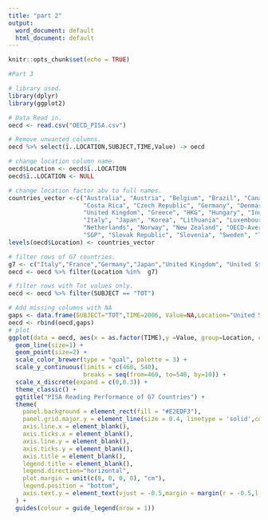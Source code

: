---
title: "part 2"
output:
  word_document: default
  html_document: default
---

```{r setup, include=FALSE}
knitr::opts_chunk$set(echo = TRUE)
```

```{r message=FALSE, warning=FALSE}
#Part 3

# library used.
library(dplyr)
library(ggplot2)

# Data Read in.
oecd <- read.csv("OECD_PISA.csv")

# Remove unwanted columns.
oecd %>% select(ï..LOCATION,SUBJECT,TIME,Value) -> oecd

# change location column name.
oecd$Location <- oecd$ï..LOCATION
oecd$ï..LOCATION <- NULL

# change location factor abv to full names.
countries_vector <-c("Australia", "Austria", "Belgium", "Brazil", "Canada", "Switzerland", "Chile", "Colombia",
                     "Costa Rica", "Czech Republic", "Germany", "Denmark", "ESP", "Estonia", "Finland", "France",
                     "United Kingdom", "Greece", "HKG", "Hungary", "Indonesia", "Ireland", "Iceland", "Israel",
                     "Italy", "Japan", "Korea", "Lithuania", "Luxembourg", "Latvia", "MAC", "Mexico",
                     "Netherlands", "Norway", "New Zealand", "OECD-Average","PER", "Poland", "Portugal", "Russia",
                     "SGP", "Slovak Republic", "Slovenia", "Sweden", "Turkey", "TWN", "United States")
levels(oecd$Location) <- countries_vector

# filter rows of G7 countries.
g7 <- c("Italy","France","Germany","Japan","United Kingdom", "United States", "Canada")
oecd <- oecd %>% filter(Location %in%  g7)

# filter rows with Tot values only.
oecd <- oecd %>% filter(SUBJECT == "TOT")

# Add missing columns with NA
gaps <- data.frame(SUBJECT="TOT",TIME=2006, Value=NA,Location="United States")
oecd <- rbind(oecd,gaps)
# plot
ggplot(data = oecd, aes(x = as.factor(TIME),y =Value, group=Location, color=Location )) +
  geom_line(size=1) +
  geom_point(size=2) +
  scale_color_brewer(type = "qual", palette = 3) +
  scale_y_continuous(limits = c(460, 540),
                     breaks = seq(from=460, to=540, by=10)) +
  scale_x_discrete(expand = c(0,0.3)) +
  theme_classic() +
  ggtitle("PISA Reading Performance of G7 Countries") +
  theme(
    panel.background = element_rect(fill = "#E2EDF3"),
    panel.grid.major.y = element_line(size = 0.4, linetype = 'solid',colour = "white"),
    axis.line.x = element_blank(),
    axis.ticks.x = element_blank(),
    axis.line.y = element_blank(),
    axis.ticks.y = element_blank(),
    axis.title = element_blank(),
    legend.title = element_blank(),
    legend.direction="horizontal",
    plot.margin = unit(c(0, 0, 0, 0), "cm"),
    legend.position = "bottom",
    axis.text.y = element_text(vjust = -0.5,margin = margin(r = -0.5,l = 0.2,unit = "cm"),size = 7)
  ) +
  guides(colour = guide_legend(nrow = 1))
```

